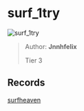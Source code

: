 
# surf_1try

![surf_1try](https://raw.githubusercontent.com/Sayt123/SurfMapPics/Maps-and-bonuses/csgo/surf_1try.jpg)

> Author: **Jnnhfelix**
>
> Tier 3

## Records

[surfheaven](https://surfheaven.eu/map/surf_1try)
